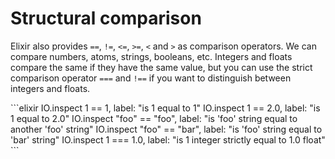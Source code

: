
# Structural comparison

Elixir also provides `==`, `!=`, `<=`, `>=`, `<` and `>` as comparison operators. We can compare numbers, atoms, strings, booleans, etc. Integers and floats compare the same if they have the same value, but you can use the strict comparison operator `===` and `!==` if you want to distinguish between integers and floats.



<EditorCode>
```elixir
IO.inspect 1 == 1, label: "is 1 equal to 1"
IO.inspect 1 == 2.0, label: "is 1 equal to 2.0"
IO.inspect "foo" == "foo", label: "is 'foo' string equal to another 'foo' string"
IO.inspect "foo" == "bar", label: "is 'foo' string equal to 'bar' string"
IO.inspect 1 === 1.0, label: "is 1 integer strictly equal to 1.0 float"
```
</EditorCode>

